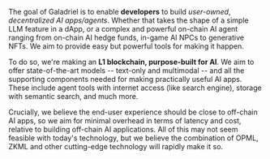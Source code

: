 The goal of Galadriel is to enable **developers** to build _user-owned_, _decentralized_ _AI apps/agents_. Whether that takes the shape of a simple LLM feature in a dApp, or a complex and powerful on-chain AI agent ranging from on-chain AI hedge funds, in-game AI NPCs to generative NFTs. We aim to provide easy but powerful tools for making it happen.

To do so, we're making an **L1 blockchain, purpose-built for AI**. We aim to offer state-of-the-art models -- text-only and multimodal -- and all the supporting components needed for making practically useful AI apps. These include agent tools with internet access (like search engine), storage with semantic search, and much more.

Crucially, we believe the end-user experience should be close to off-chain AI apps, so we aim for minimal overhead in terms of latency and cost, relative to building off-chain AI applications. All of this may not seem feasible with today's technology, but we believe the combination of OPML, ZKML and other cutting-edge technology will rapidly make it so.